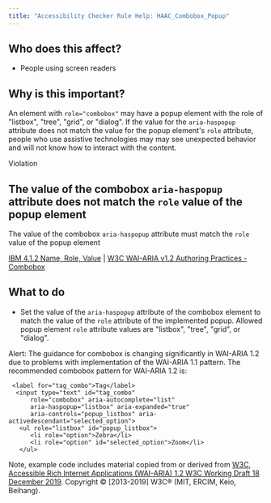 ```yaml
---
title: "Accessibility Checker Rule Help: HAAC_Combobox_Popup"
---
```


<div className="toolHelp">
<Row>
<Column colLg={5} colMd={3} colSm={4} className="toolLeft">

## Who does this affect?

 * People using screen readers

## Why is this important?

An element with `role="combobox"` may have a popup element with the role of "listbox", "tree", "grid", or "dialog". If the value for the `aria-haspopup` attribute does not match the value for the popup element's `role` attribute, people who use assistive technologies may may see unexpected behavior and will not know how to interact with the content.

</Column>
<Column colLg={11} colMd={5} colSm={4} className="toolMain">

<div id="locLevel" className="level-violation">Violation</div>

## The value of the combobox `aria-haspopup` attribute does not match the `role` value of the popup element
The value of the combobox `aria-haspopup` attribute must match the `role` value of the popup element

[IBM 4.1.2 Name, Role, Value](http://www.ibm.com/able/guidelines/ci162/name_role_value.html) | [W3C WAI-ARIA v1.2 Authoring Practices - Combobox](https://www.w3.org/TR/wai-aria-1.2/#combobox)

<div id="locSnippet"></div>

## What to do

 * Set the value of the `aria-haspopup` attribute of the combobox element to match the value of the `role` attribute of the implemented popup. Allowed popup element `role` attribute values are "listbox", "tree", "grid", or "dialog".

Alert: The guidance for combobox is changing significantly in WAI-ARIA 1.2 due to problems with implementation of the WAI-ARIA 1.1 pattern. The recommended combobox pattern for WAI-ARIA 1.2 is:

```
 <label for="tag_combo">Tag</label>
  <input type="text" id="tag_combo"
      role="combobox" aria-autocomplete="list"
      aria-haspopup="listbox" aria-expanded="true"
      aria-controls="popup_listbox" aria-activedescendant="selected_option">
   <ul role="listbox" id="popup_listbox">
      <li role="option">Zebra</li>
      <li role="option" id="selected_option">Zoom</li>
   </ul>
```

Note, example code includes material copied from or derived from [W3C, Accessible Rich Internet Applications (WAI-ARIA) 1.2 W3C Working Draft 18 December 2019](https://www.w3.org/TR/wai-aria-1.2/#combobox). Copyright © [2013-2019] W3C® (MIT, ERCIM, Keio, Beihang).

</Column>
</Row>
</div>
